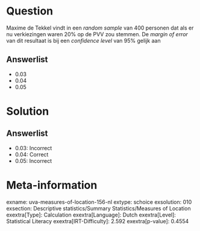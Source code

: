 Question
========

Maxime de Tekkel vindt in een *random sample* van 400 personen dat als
er nu verkiezingen waren 20% op de PVV zou stemmen. De *margin of error*
van dit resultaat is bij een *confidence level* van 95% gelijk aan

Answerlist
----------

* 0.03
* 0.04
* 0.05

Solution
========

Answerlist
----------

* 0.03: Incorrect
* 0.04: Correct
* 0.05: Incorrect

Meta-information
================
exname: uva-measures-of-location-156-nl
extype: schoice
exsolution: 010
exsection: Descriptive statistics/Summary Statistics/Measures of Location
exextra[Type]: Calculation
exextra[Language]: Dutch
exextra[Level]: Statistical Literacy
exextra[IRT-Difficulty]: 2.592
exextra[p-value]: 0.4554
